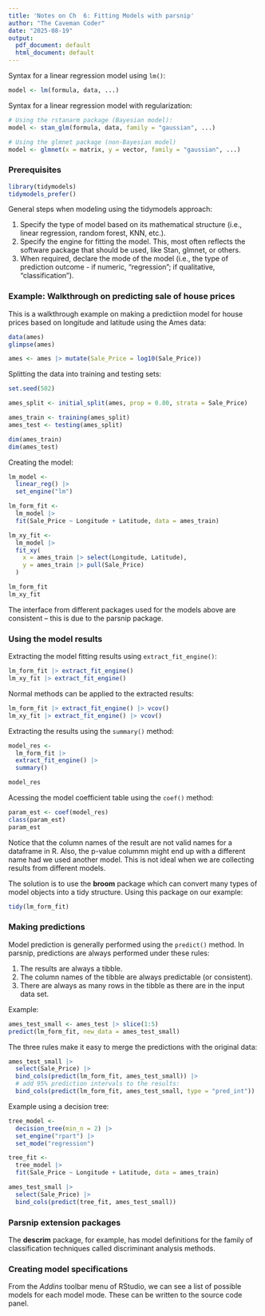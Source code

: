 ```yaml
---
title: 'Notes on Ch  6: Fitting Models with parsnip'
author: "The Caveman Coder"
date: "2025-08-19"
output:
  pdf_document: default
  html_document: default
---
```


Syntax for a linear regression model using `lm()`:
```r
model <- lm(formula, data, ...)
```

Syntax for a linear regression model with regularization:
```r
# Using the rstanarm package (Bayesian model):
model <- stan_glm(formula, data, family = "gaussian", ...)

# Using the glmnet package (non-Bayesian model)
model <- glmnet(x = matrix, y = vector, family = "gaussian", ...)
```

### Prerequisites
```r
library(tidymodels)
tidymodels_prefer()
```


General steps when modeling using the tidymodels approach:  

1. Specify the type of model based on its mathematical structure (i.e., linear regression, random forest, KNN, etc.).  
2. Specify the engine for fitting the model. This, most often reflects the software package that should be used, like Stan, glmnet, or others.   
3. When required, declare the mode of the model (i.e., the type of prediction outcome - if numeric, "regression"; if qualitative, "classification").



### Example: Walkthrough on predicting sale of house prices

This is a walkthrough example on making a predictiion model for house prices based on longitude and latitude using the Ames data:
```r
data(ames)
glimpse(ames)

ames <- ames |> mutate(Sale_Price = log10(Sale_Price))
```

Splitting the data into training and testing sets:
```r
set.seed(502)

ames_split <- initial_split(ames, prop = 0.80, strata = Sale_Price)

ames_train <- training(ames_split)
ames_test <- testing(ames_split)

dim(ames_train)
dim(ames_test)
```

Creating the model:
```r
lm_model <- 
  linear_reg() |> 
  set_engine("lm")

lm_form_fit <- 
  lm_model |> 
  fit(Sale_Price ~ Longitude + Latitude, data = ames_train)

lm_xy_fit <- 
  lm_model |> 
  fit_xy(
    x = ames_train |> select(Longitude, Latitude),
    y = ames_train |> pull(Sale_Price)
  )

lm_form_fit
lm_xy_fit
```


The interface from different packages used for the models above are consistent -- this is due to the parsnip package.


### Using the model results

Extracting the model fitting results using `extract_fit_engine()`:
```r
lm_form_fit |> extract_fit_engine()
lm_xy_fit |> extract_fit_engine()
```

Normal methods can be applied to the extracted results:
```r
lm_form_fit |> extract_fit_engine() |> vcov()
lm_xy_fit |> extract_fit_engine() |> vcov()
```

Extracting the results using the `summary()` method:
```r
model_res <-
  lm_form_fit |> 
  extract_fit_engine() |> 
  summary()

model_res
```

Acessing the model coefficient table using the `coef()` method:
```r
param_est <- coef(model_res)
class(param_est)
param_est
```

Notice that the column names of the result are not valid names for a dataframe in R. Also, the p-value colummn might end up with a different name had we used another model.  This is not ideal when we are collecting results from different models. 

The solution is to use the **broom** package which can convert many types of model objects into a tidy structure. Using this package on our example:
```r
tidy(lm_form_fit)
```


### Making predictions

Model prediction is generally performed using the `predict()` method. In parsnip, predictions are always performed under these rules:  

1. The results are always a tibble.  
2. The column names of the tibble are always predictable (or consistent).  
3. There are always as many rows in the tibble as there are in the input data set.  

Example:
```r
ames_test_small <- ames_test |> slice(1:5)
predict(lm_form_fit, new_data = ames_test_small)
```

The three rules make it easy to merge the predictions with the original data:
```r
ames_test_small |> 
  select(Sale_Price) |> 
  bind_cols(predict(lm_form_fit, ames_test_small)) |> 
  # add 95% prediction intervals to the results:
  bind_cols(predict(lm_form_fit, ames_test_small, type = "pred_int"))
```

Example using a decision tree:
```r
tree_model <- 
  decision_tree(min_n = 2) |> 
  set_engine("rpart") |> 
  set_mode("regression")

tree_fit <- 
  tree_model |> 
  fit(Sale_Price ~ Longitude + Latitude, data = ames_train)

ames_test_small |> 
  select(Sale_Price) |> 
  bind_cols(predict(tree_fit, ames_test_small))
```


### Parsnip extension packages

The **descrim** package, for example, has model definitions for the family of classification techniques called discriminant analysis methods.  


### Creating model specifications

From the *Addins* toolbar menu of RStudio, we can see a list of possible models for each model mode. These can be written to the source code panel.  




